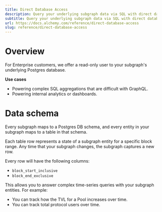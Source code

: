 ```yaml
---
title: Direct Database Access
description: Query your underlying subgraph data via SQL with direct database access.
subtitle: Query your underlying subgraph data via SQL with direct database access.
url: https://docs.alchemy.com/reference/direct-database-access
slug: reference/direct-database-access
---
```


# Overview

For Enterprise customers, we offer a read-only user to your subgraph's underlying Postgres database.

**Use cases**

* Powering complex SQL aggregations that are difficult with GraphQL.
* Powering internal analytics or dashboards.

# Data schema

Every subgraph maps to a Postgres DB schema, and every entity in your subgraph maps to a table in that schema.

Each table row represents a state of a subgraph entity for a specific block range. Any time that your subgraph changes, the subgraph captures a new row.

Every row will have the following columns:

* `block_start_inclusive`
* `block_end_exclusive`

This allows you to answer complex time-series queries with your subgraph entities. For example:

* You can track how the TVL for a Pool increases over time.
* You can track total protocol users over time.
